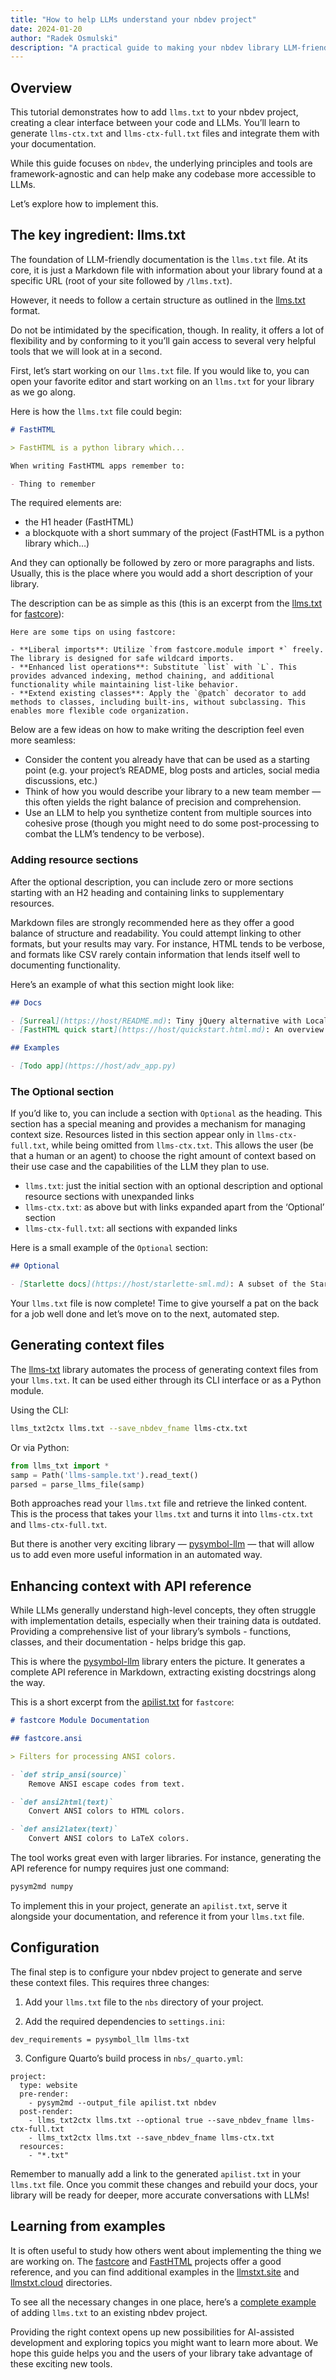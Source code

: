 ```yaml
---
title: "How to help LLMs understand your nbdev project"
date: 2024-01-20
author: "Radek Osmulski"
description: "A practical guide to making your nbdev library LLM-friendly using llms.txt, with automation techniques and implementation examples."
---
```


## Overview

This tutorial demonstrates how to add `llms.txt` to your nbdev project, creating a clear interface between your code and LLMs. You'll learn to generate `llms-ctx.txt` and `llms-ctx-full.txt` files and integrate them with your documentation.

While this guide focuses on `nbdev`, the underlying principles and tools are framework-agnostic and can help make any codebase more accessible to LLMs.

Let's explore how to implement this.

## The key ingredient: llms.txt

The foundation of LLM-friendly documentation is the `llms.txt` file. At its core, it is just a Markdown file with information about your library found at a specific URL (root of your site followed by `/llms.txt`).

However, it needs to follow a certain structure as outlined in the [llms.txt](https://llmstxt.org/#format) format.

Do not be intimidated by the specification, though. In reality, it offers a lot of flexibility and by conforming to it you'll gain access to several very helpful tools that we will look at in a second.

First, let's start working on our `llms.txt` file. If you would like to, you can open your favorite editor and start working on an `llms.txt` for your library as we go along.

Here is how the `llms.txt` file could begin:

```markdown
# FastHTML

> FastHTML is a python library which...

When writing FastHTML apps remember to:

- Thing to remember
```

The required elements are:

- the H1 header (FastHTML)
- a blockquote with a short summary of the project (FastHTML is a python library which...)

And they can optionally be followed by zero or more paragraphs and lists. Usually, this is the place where you would add a short description of your library.

The description can be as simple as this (this is an excerpt from the [llms.txt](https://fastcore.fast.ai/llms.txt) for [fastcore](https://fastcore.fast.ai/)):

```
Here are some tips on using fastcore:

- **Liberal imports**: Utilize `from fastcore.module import *` freely. The library is designed for safe wildcard imports.
- **Enhanced list operations**: Substitute `list` with `L`. This provides advanced indexing, method chaining, and additional functionality while maintaining list-like behavior.
- **Extend existing classes**: Apply the `@patch` decorator to add methods to classes, including built-ins, without subclassing. This enables more flexible code organization.
```

Below are a few ideas on how to make writing the description feel even more seamless:

- Consider the content you already have that can be used as a starting point (e.g. your project's README, blog posts and articles, social media discussions, etc.)
- Think of how you would describe your library to a new team member --- this often yields the right balance of precision and comprehension.
- Use an LLM to help you synthetize content from multiple sources into cohesive prose (though you might need to do some post-processing to combat the LLM's tendency to be verbose).

### Adding resource sections

After the optional description, you can include zero or more sections starting with an H2 heading and containing links to supplementary resources.

Markdown files are strongly recommended here as they offer a good balance of structure and readability. You could attempt linking to other formats, but your results may vary. For instance, HTML tends to be verbose, and formats like CSV rarely contain information that lends itself well to documenting functionality.

Here's an example of what this section might look like:

```markdown
## Docs

- [Surreal](https://host/README.md): Tiny jQuery alternative with Locality of Behavior
- [FastHTML quick start](https://host/quickstart.html.md): An overview of FastHTML features

## Examples

- [Todo app](https://host/adv_app.py)
```

### The Optional section

If you'd like to, you can include a section with `Optional` as the heading. This section has a special meaning and provides a mechanism for managing context size. Resources listed in this section appear only in `llms-ctx-full.txt`, while being omitted from `llms-ctx.txt`. This allows the user (be that a human or an agent) to choose the right amount of context based on their use case and the capabilities of the LLM they plan to use.

- `llms.txt`: just the initial section with an optional description and optional resource sections with unexpanded links
- `llms-ctx.txt`: as above but with links expanded apart from the 'Optional' section
- `llms-ctx-full.txt`: all sections with expanded links

Here is a small example of the `Optional` section:

```markdown
## Optional

- [Starlette docs](https://host/starlette-sml.md): A subset of the Starlette docs
```

Your `llms.txt` file is now complete! Time to give yourself a pat on the back for a job well done and let's move on to the next, automated step.

## Generating context files

The [llms-txt](https://llmstxt.org/intro.html) library automates the process of generating context files from your `llms.txt`. It can be used either through its CLI interface or as a Python module.

Using the CLI:

```bash
llms_txt2ctx llms.txt --save_nbdev_fname llms-ctx.txt
```

Or via Python:

```python
from llms_txt import *
samp = Path('llms-sample.txt').read_text()
parsed = parse_llms_file(samp)
```

Both approaches read your `llms.txt` file and retrieve the linked content. This is the process that takes your `llms.txt` and turns it into `llms-ctx.txt` and `llms-ctx-full.txt`.

But there is another very exciting library --- [pysymbol-llm](https://github.com/AnswerDotAI/pysymbol-llm) --- that will allow us to add even more useful information in an automated way.

## Enhancing context with API reference

While LLMs generally understand high-level concepts, they often struggle with implementation details, especially when their training data is outdated. Providing a comprehensive list of your library's symbols - functions, classes, and their documentation - helps bridge this gap.

This is where the [pysymbol-llm](https://github.com/AnswerDotAI/pysymbol-llm) library enters the picture. It generates a complete API reference in Markdown, extracting existing docstrings along the way.

This is a short excerpt from the [apilist.txt](https://fastcore.fast.ai/apilist.txt) for `fastcore`:

```markdown
# fastcore Module Documentation

## fastcore.ansi

> Filters for processing ANSI colors.

- `def strip_ansi(source)`
    Remove ANSI escape codes from text.

- `def ansi2html(text)`
    Convert ANSI colors to HTML colors.

- `def ansi2latex(text)`
    Convert ANSI colors to LaTeX colors.
```

The tool works great even with larger libraries. For instance, generating the API reference for numpy requires just one command:

```bash
pysym2md numpy
```

To implement this in your project, generate an `apilist.txt`, serve it alongside your documentation, and reference it from your `llms.txt` file.

## Configuration

The final step is to configure your nbdev project to generate and serve these context files. This requires three changes:

1. Add your `llms.txt` file to the `nbs` directory of your project.

2. Add the required dependencies to `settings.ini`:
```
dev_requirements = pysymbol_llm llms-txt
```
3. Configure Quarto's build process in `nbs/_quarto.yml`:
```
project:
  type: website
  pre-render:
    - pysym2md --output_file apilist.txt nbdev
  post-render:
    - llms_txt2ctx llms.txt --optional true --save_nbdev_fname llms-ctx-full.txt
    - llms_txt2ctx llms.txt --save_nbdev_fname llms-ctx.txt
  resources:
    - "*.txt"
```

Remember to manually add a link to the generated `apilist.txt` in your `llms.txt` file. Once you commit these changes and rebuild your docs, your library will be ready for deeper, more accurate conversations with LLMs!

## Learning from examples

It is often useful to study how others went about implementing the thing we are working on. The [fastcore](https://fastcore.fast.ai/llms.txt) and [FastHTML](https://fastht.ml/docs/) projects offer a good reference, and you can find additional examples in the [llmstxt.site](https://llmstxt.site/) and [llmstxt.cloud](https://directory.llmstxt.cloud/) directories.

To see all the necessary changes in one place, here's a [complete example](https://github.com/AnswerDotAI/nbdev/pull/1485/files) of adding `llms.txt` to an existing nbdev project.

Providing the right context opens up new possibilities for AI-assisted development and exploring topics you might want to learn more about. We hope this guide helps you and the users of your library take advantage of these exciting new tools.